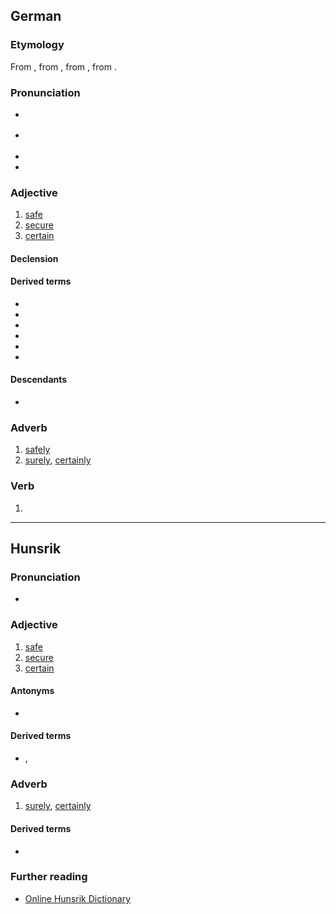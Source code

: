 ==German==

===Etymology===
From {{inh|de|gmh|siher}}, from {{inh|de|goh|sihur}}, from {{inh|de|gmw-pro|*sikur}}, from {{der|de|la|sēcūrus||without care, secure}}.

===Pronunciation===
* {{IPA|de|/ˈsɪçɐ/|/ˈzɪçɐ/}} {{a|Germany, Austria}}
* {{IPA|de|/ˈsɪçər/|/ˈsixər/}} {{a|Austro-Bavarian and Swiss}}
* {{audio|de|De-sicher.ogg|audio (Germany)}}
* {{audio|de|De-at-sicher.ogg|audio (Austria)}}

===Adjective===
{{de-adj|er|sichersten}}

# [[safe]]
# [[secure]]
# [[certain]]

====Declension====
{{de-decl-adj|sicher|sicherer|sicherst}}

====Derived terms====
* {{l|de|auf Nummer sicher gehen}}
* {{l|de|selbstsicher}}
* {{l|de|sichergehen}}
* {{l|de|Sicherheit}}
* {{l|de|sicherstellen}}
* {{l|de|siegessicher}}

====Descendants====
* {{desc|stq|sicher|bor=1}}

===Adverb===
{{head|de|adverb}}

# [[safely]]
# [[surely]], [[certainly]]

===Verb===
{{head|de|verb form}}

# {{verb form of|de|sichern||1|s|pres|;|s|imp}}

----

==Hunsrik==

===Pronunciation===
* {{IPA|hrx|/ˈsiçɐ/}}

===Adjective===
{{head|hrx|adjective}}

# [[safe]]
# [[secure]]
# [[certain]]

====Antonyms====
* {{l|hrx|unsicher}}

====Derived terms====
* {{l|hrx|Sicherheet}}, {{l|hrx|Sicherheit}}

===Adverb===
{{head|hrx|adverb}}

# [[surely]], [[certainly]]

====Derived terms====
* {{l|hrx|sicherlich}}

===Further reading===
* [https://hunsriqueanoriograndense.wordpress.com/dicionario-werterbuch/ Online Hunsrik Dictionary]
